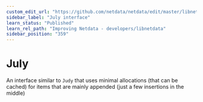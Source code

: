```yaml
---
custom_edit_url: "https://github.com/netdata/netdata/edit/master/libnetdata/july/README.md"
sidebar_label: "July interface"
learn_status: "Published"
learn_rel_path: "Improving Netdata - developers/libnetdata"
sidebar_position: "359"
---
```




# July

An interface similar to `Judy` that uses minimal allocations (that can be cached)
for items that are mainly appended (just a few insertions in the middle)

